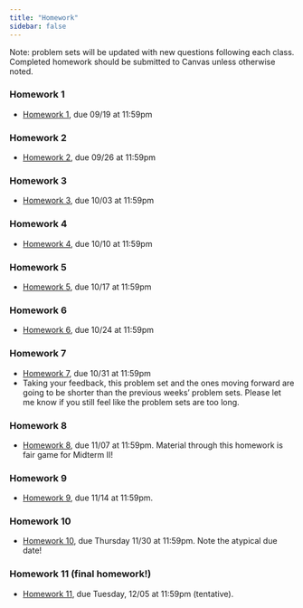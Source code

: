 ```yaml
---
title: "Homework"
sidebar: false
---
```


Note: problem sets will be updated with new questions following each class. Completed homework should be submitted to Canvas unless otherwise noted.

### Homework 1

-   [Homework 1](weeks/hw/310_hw1.pdf), due 09/19 at 11:59pm

### Homework 2

-   [Homework 2](weeks/hw/310_hw2.pdf), due 09/26 at 11:59pm

### Homework 3

-   [Homework 3](weeks/hw/310_hw3.pdf), due 10/03 at 11:59pm

### Homework 4

-   [Homework 4](weeks/hw/310_hw4.pdf), due 10/10 at 11:59pm

### Homework 5

-   [Homework 5](weeks/hw/310_hw5.pdf), due 10/17 at 11:59pm

### Homework 6

-   [Homework 6](weeks/hw/310_hw6.pdf), due 10/24 at 11:59pm

### Homework 7

-   [Homework 7](weeks/hw/310_hw7.pdf), due 10/31 at 11:59pm
-   Taking your feedback, this problem set and the ones moving forward are going to be shorter than the previous weeks' problem sets. Please let me know if you still feel like the problem sets are too long.

### Homework 8

-   [Homework 8](weeks/hw/310_hw8.pdf), due 11/07 at 11:59pm. Material through this homework is fair game for Midterm II!

### Homework 9

-   [Homework 9](weeks/hw/310_hw9.pdf), due 11/14 at 11:59pm.

### Homework 10

-   [Homework 10](weeks/hw/310_hw10.pdf), due Thursday 11/30 at 11:59pm. Note the atypical due date!

### Homework 11 (final homework!)

-   [Homework 11](weeks/hw/310_hw11.pdf), due Tuesday, 12/05 at 11:59pm (tentative).
